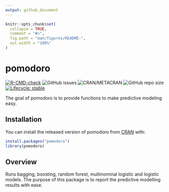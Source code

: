 ```yaml
---
output: github_document
---
```


<!-- README.md is generated from README.Rmd. Please edit that file -->

```r
knitr::opts_chunk$set(
  collapse = TRUE,
  comment = "#>",
  fig.path = "man/figures/README-",
  out.width = "100%"
)
```

# pomodoro

 <!-- badges: start -->
[![R-CMD-check](https://github.com/seymakalay/pomodoro/workflows/R-CMD-check/badge.svg)](https://github.com/seymakalay/pomodoro/actions=plastic)
![GitHub issues](https://img.shields.io/github/issues/seymakalay/pomodoro?style=plastic)
![CRAN/METACRAN](https://img.shields.io/cran/v/pomodoro?style=plastic)
![GitHub repo size](https://img.shields.io/github/repo-size/seymakalay/pomodoro?style=plastic)
[![Lifecycle: stable](https://img.shields.io/badge/lifecycle-stable-brightgreen.svg)](https://lifecycle.r-lib.org/articles/stages.html#stable)
  <!-- badges: end -->


The goal of pomodoro is to provide functions to make predictive modeling easy.

## Installation

You can install the released version of pomodoro from [CRAN](https://CRAN.R-project.org) with:

``` r
install.packages("pomodoro")
library(pomodoro)
```

## Overview

Runs bagging, boosting, random forest, multinominal logistic and logistic models. The purpose of this package is to report the 
predictive modelling results with ease.




